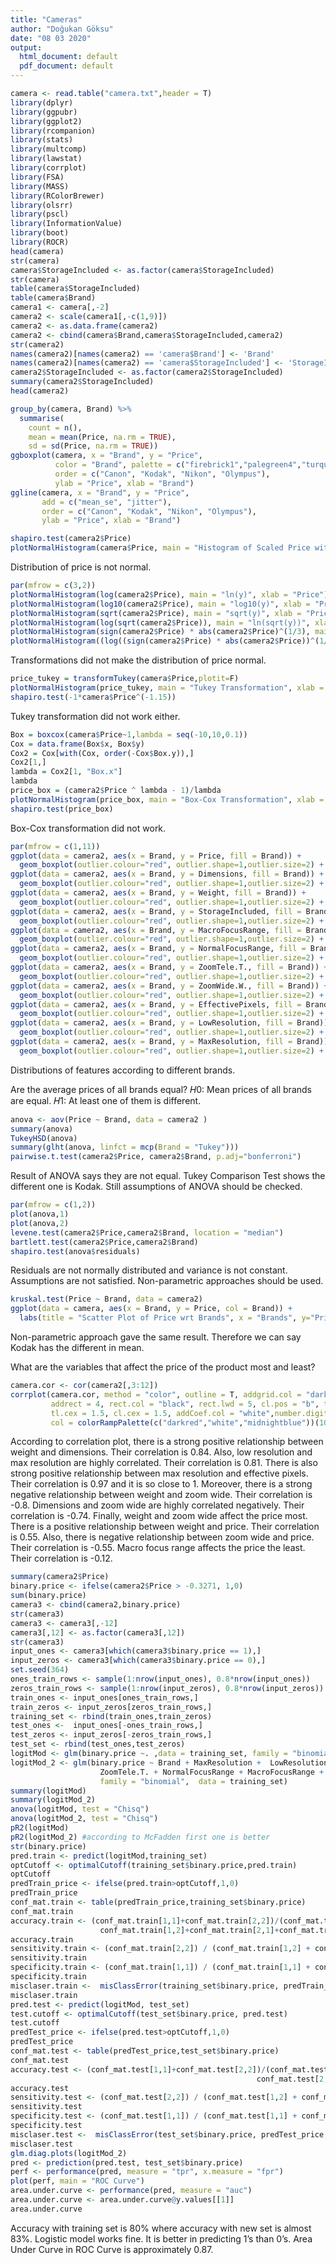 ```yaml
---
title: "Cameras"
author: "Doğukan Göksu"
date: "08 03 2020"
output:
  html_document: default
  pdf_document: default
---
```


```r
camera <- read.table("camera.txt",header = T)
library(dplyr)
library(ggpubr)
library(ggplot2)
library(rcompanion)
library(stats)
library(multcomp)
library(lawstat)
library(corrplot)
library(FSA)
library(MASS)
library(RColorBrewer)
library(olsrr)
library(pscl)
library(InformationValue)
library(boot)
library(ROCR)
head(camera)
str(camera)
camera$StorageIncluded <- as.factor(camera$StorageIncluded)
str(camera)
table(camera$StorageIncluded)
table(camera$Brand)
camera1 <- camera[,-2]
camera2 <- scale(camera1[,-c(1,9)])
camera2 <- as.data.frame(camera2)
camera2 <- cbind(camera$Brand,camera$StorageIncluded,camera2)
str(camera2)
names(camera2)[names(camera2) == 'camera$Brand'] <- 'Brand'
names(camera2)[names(camera2) == 'camera$StorageIncluded'] <- 'StorageIncluded'
camera2$StorageIncluded <- as.factor(camera2$StorageIncluded)
summary(camera2$StorageIncluded)
head(camera2)
```

```r
group_by(camera, Brand) %>%
  summarise(
    count = n(),
    mean = mean(Price, na.rm = TRUE),
    sd = sd(Price, na.rm = TRUE))
ggboxplot(camera, x = "Brand", y = "Price", 
          color = "Brand", palette = c("firebrick1","palegreen4","turquoise","brown"),
          order = c("Canon", "Kodak", "Nikon", "Olympus"),
          ylab = "Price", xlab = "Brand")
ggline(camera, x = "Brand", y = "Price", 
       add = c("mean_se", "jitter"), 
       order = c("Canon", "Kodak", "Nikon", "Olympus"),
       ylab = "Price", xlab = "Brand")
```
```r
shapiro.test(camera2$Price)
plotNormalHistogram(camera$Price, main = "Histogram of Scaled Price with Density Line", xlab = "Price")
```
Distribution of price is not normal.
```r
par(mfrow = c(3,2))
plotNormalHistogram(log(camera2$Price), main = "ln(y)", xlab = "Price")
plotNormalHistogram(log10(camera2$Price), main = "log10(y)", xlab = "Price")
plotNormalHistogram(sqrt(camera2$Price), main = "sqrt(y)", xlab = "Price")
plotNormalHistogram(log(sqrt(camera2$Price)), main = "ln(sqrt(y))", xlab = "Price")
plotNormalHistogram(sign(camera2$Price) * abs(camera2$Price)^(1/3), main = "y^1/3", xlab = "Price")
plotNormalHistogram((log((sign(camera2$Price) * abs(camera2$Price))^(1/3))), main = "lny^1/3", xlab = "Price")

```
Transformations did not make the distribution of price normal.
```r
price_tukey = transformTukey(camera$Price,plotit=F)
plotNormalHistogram(price_tukey, main = "Tukey Transformation", xlab = "Price")
shapiro.test(-1*camera$Price^(-1.15))
```
Tukey transformation did not work either.
```r
Box = boxcox(camera$Price~1,lambda = seq(-10,10,0.1))
Cox = data.frame(Box$x, Box$y)           
Cox2 = Cox[with(Cox, order(-Cox$Box.y)),]
Cox2[1,]                                  
lambda = Cox2[1, "Box.x"]
lambda
price_box = (camera2$Price ^ lambda - 1)/lambda   
plotNormalHistogram(price_box, main = "Box-Cox Transformation", xlab = "Price")
shapiro.test(price_box)
```
Box-Cox transformation did not work.
```r
par(mfrow = c(1,11))
ggplot(data = camera2, aes(x = Brand, y = Price, fill = Brand)) + 
  geom_boxplot(outlier.colour="red", outlier.shape=1,outlier.size=2) + theme_bw() 
ggplot(data = camera2, aes(x = Brand, y = Dimensions, fill = Brand)) + 
  geom_boxplot(outlier.colour="red", outlier.shape=1,outlier.size=2) + theme_bw() 
ggplot(data = camera2, aes(x = Brand, y = Weight, fill = Brand)) + 
  geom_boxplot(outlier.colour="red", outlier.shape=1,outlier.size=2) + theme_bw() 
ggplot(data = camera2, aes(x = Brand, y = StorageIncluded, fill = Brand)) + 
  geom_boxplot(outlier.colour="red", outlier.shape=1,outlier.size=2) + theme_bw() 
ggplot(data = camera2, aes(x = Brand, y = MacroFocusRange, fill = Brand)) + 
  geom_boxplot(outlier.colour="red", outlier.shape=1,outlier.size=2) + theme_bw() 
ggplot(data = camera2, aes(x = Brand, y = NormalFocusRange, fill = Brand)) + 
  geom_boxplot(outlier.colour="red", outlier.shape=1,outlier.size=2) + theme_bw() 
ggplot(data = camera2, aes(x = Brand, y = ZoomTele.T., fill = Brand)) + 
  geom_boxplot(outlier.colour="red", outlier.shape=1,outlier.size=2) + theme_bw() 
ggplot(data = camera2, aes(x = Brand, y = ZoomWide.W., fill = Brand)) + 
  geom_boxplot(outlier.colour="red", outlier.shape=1,outlier.size=2) + theme_bw() 
ggplot(data = camera2, aes(x = Brand, y = EffectivePixels, fill = Brand)) + 
  geom_boxplot(outlier.colour="red", outlier.shape=1,outlier.size=2) + theme_bw() 
ggplot(data = camera2, aes(x = Brand, y = LowResolution, fill = Brand)) + 
  geom_boxplot(outlier.colour="red", outlier.shape=1,outlier.size=2) + theme_bw() 
ggplot(data = camera2, aes(x = Brand, y = MaxResolution, fill = Brand)) + 
  geom_boxplot(outlier.colour="red", outlier.shape=1,outlier.size=2) + theme_bw()
```
Distributions of features according to different brands.

Are the average prices of all brands equal?
𝐻0: Mean prices of all brands are equal.
𝐻1: At least one of them is different.
```r
anova <- aov(Price ~ Brand, data = camera2 )
summary(anova)
TukeyHSD(anova)
summary(glht(anova, linfct = mcp(Brand = "Tukey")))
pairwise.t.test(camera2$Price, camera2$Brand, p.adj="bonferroni")
```
Result of ANOVA says they are not equal. Tukey Comparison Test shows the different one is Kodak. Still assumptions of ANOVA should be checked.
```r
par(mfrow = c(1,2))
plot(anova,1)
plot(anova,2)
levene.test(camera2$Price,camera2$Brand, location = "median")
bartlett.test(camera2$Price,camera2$Brand)
shapiro.test(anova$residuals)
```
Residuals are not normally distributed and variance is not constant. Assumptions are not satisfied. Non-parametric approaches should be used.
```r
kruskal.test(Price ~ Brand, data = camera2)
ggplot(data = camera, aes(x = Brand, y = Price, col = Brand)) + 
  labs(title = "Scatter Plot of Price wrt Brands", x = "Brands", y="Price") + geom_jitter()
```
Non-parametric approach gave the same result. Therefore we can say Kodak has the different in mean.

What are the variables that affect the price of the product most and least?
```r
camera.cor <- cor(camera2[,3:12])
corrplot(camera.cor, method = "color", outline = T, addgrid.col = "darkgrey", order = "hclust",
         addrect = 4, rect.col = "black", rect.lwd = 5, cl.pos = "b", tl.col = "indianred4",
         tl.cex = 1.5, cl.cex = 1.5, addCoef.col = "white",number.digits = 2, number.cex = 0.75,
         col = colorRampPalette(c("darkred","white","midnightblue"))(100))

```
According to correlation plot, there is a strong positive relationship between weight and dimensions. Their correlation is 0.84. Also, low resolution and max resolution are highly correlated. Their correlation is 0.81. There is also strong positive relationship between max resolution and effective pixels. Their correlation is 0.97 and it is so close to 1. Moreover, there is a strong negative relationship between weight and zoom wide. Their correlation is -0.8. Dimensions and zoom wide are highly correlated negatively. Their correlation is -0.74.
Finally, weight and zoom wide affect the price most. There is a positive relationship between weight and price. Their correlation is 0.55. Also, there is negative relationship between zoom wide and price. Their correlation is -0.55. Macro focus range affects the price the least. Their correlation is -0.12.
```r
summary(camera2$Price)
binary.price <- ifelse(camera2$Price > -0.3271, 1,0)
sum(binary.price)
camera3 <- cbind(camera2,binary.price)
str(camera3)
camera3 <- camera3[,-12]
camera3[,12] <- as.factor(camera3[,12])
str(camera3)
input_ones <- camera3[which(camera3$binary.price == 1),]
input_zeros <- camera3[which(camera3$binary.price == 0),]
set.seed(364)
ones_train_rows <- sample(1:nrow(input_ones), 0.8*nrow(input_ones))
zeros_train_rows <- sample(1:nrow(input_zeros), 0.8*nrow(input_zeros))
train_ones <- input_ones[ones_train_rows,]
train_zeros <- input_zeros[zeros_train_rows,]
training_set <- rbind(train_ones,train_zeros)
test_ones <-  input_ones[-ones_train_rows,]
test_zeros <- input_zeros[-zeros_train_rows,]
test_set <- rbind(test_ones,test_zeros)
logitMod <- glm(binary.price ~. ,data = training_set, family = "binomial")
logitMod_2 <- glm(binary.price ~ Brand + MaxResolution +  LowResolution + EffectivePixels + ZoomWide.W. +
                    ZoomTele.T. + NormalFocusRange + MacroFocusRange + Weight + Dimensions, 
                    family = "binomial",  data = training_set)
summary(logitMod)
summary(logitMod_2)
anova(logitMod, test = "Chisq")
anova(logitMod_2, test = "Chisq")
pR2(logitMod)
pR2(logitMod_2) #according to McFadden first one is better
str(binary.price)
pred.train <- predict(logitMod,training_set)
optCutoff <- optimalCutoff(training_set$binary.price,pred.train)
optCutoff
predTrain_price <- ifelse(pred.train>optCutoff,1,0)
predTrain_price
conf_mat.train <- table(predTrain_price,training_set$binary.price)
conf_mat.train
accuracy.train <- (conf_mat.train[1,1]+conf_mat.train[2,2])/(conf_mat.train[1,1]+
                    conf_mat.train[1,2]+conf_mat.train[2,1]+conf_mat.train[2,2])
accuracy.train
sensitivity.train <- (conf_mat.train[2,2]) / (conf_mat.train[1,2] + conf_mat.train[2,2])
sensitivity.train
specificity.train <- (conf_mat.train[1,1]) / (conf_mat.train[1,1] + conf_mat.train[2,1])
specificity.train
misclaser.train <-  misClassError(training_set$binary.price, predTrain_price, threshold = optCutoff)
misclaser.train
pred.test <- predict(logitMod, test_set)
test.cutoff <- optimalCutoff(test_set$binary.price, pred.test)
test.cutoff
predTest_price <- ifelse(pred.test>optCutoff,1,0)
predTest_price
conf_mat.test <- table(predTest_price,test_set$binary.price)
conf_mat.test
accuracy.test <- (conf_mat.test[1,1]+conf_mat.test[2,2])/(conf_mat.test[1,1]+conf_mat.test[1,2]+
                                                       conf_mat.test[2,1]+conf_mat.test[2,2])
accuracy.test
sensitivity.test <- (conf_mat.test[2,2]) / (conf_mat.test[1,2] + conf_mat.test[2,2])
sensitivity.test
specificity.test <- (conf_mat.test[1,1]) / (conf_mat.test[1,1] + conf_mat.test[2,1])
specificity.test
misclaser.test <-  misClassError(test_set$binary.price, predTest_price, threshold = test.cutoff)
misclaser.test
glm.diag.plots(logitMod_2)
pred <- prediction(pred.test, test_set$binary.price)
perf <- performance(pred, measure = "tpr", x.measure = "fpr")
plot(perf, main = "ROC Curve")
area.under.curve <- performance(pred, measure = "auc")
area.under.curve <- area.under.curve@y.values[[1]]
area.under.curve
```
Accuracy with training set is 80% where accuracy with new set is almost 83%. Logistic model works fine. It is better in predicting 1's than 0's. 
Area Under Curve in ROC Curve is approximately 0.87.
